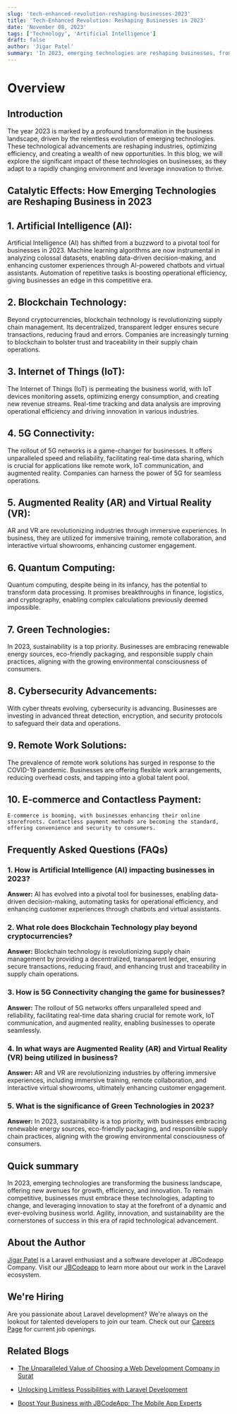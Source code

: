 ```yaml
---
slug: 'tech-enhanced-revolution-reshaping-businesses-2023'
title: 'Tech-Enhanced Revolution: Reshaping Businesses in 2023'
date: 'November 08, 2023'
tags: ['Technology', 'Artificial Intelligence']
draft: false
author: 'Jigar Patel'
summary: 'In 2023, emerging technologies are reshaping businesses, from the pivotal role of AI and the transparency of blockchain to the real-time capabilities of 5G, fostering innovation and sustainability while advancing remote work solutions and e-commerce.'
---
```


# Overview

<TOCInline
  toc={props.toc}
  exclude="Overview"
  toHeading={2}
  defaultimage="tech-enhanced-revolution-reshaping-businesses-2023"
/>

## Introduction

The year 2023 is marked by a profound transformation in the business landscape, driven by the relentless evolution of emerging technologies. These technological advancements are reshaping industries, optimizing efficiency, and creating a wealth of new opportunities. In this blog, we will explore the significant impact of these technologies on businesses, as they adapt to a rapidly changing environment and leverage innovation to thrive.

## Catalytic Effects: How Emerging Technologies are Reshaping Business in 2023

## 1. **Artificial Intelligence (AI)**:

Artificial Intelligence (AI) has shifted from a buzzword to a pivotal tool for businesses in 2023. Machine learning algorithms are now instrumental in analyzing colossal datasets, enabling data-driven decision-making, and enhancing customer experiences through AI-powered chatbots and virtual assistants. Automation of repetitive tasks is boosting operational efficiency, giving businesses an edge in this competitive era.

## 2. **Blockchain Technology**:

Beyond cryptocurrencies, blockchain technology is revolutionizing supply chain management. Its decentralized, transparent ledger ensures secure transactions, reducing fraud and errors. Companies are increasingly turning to blockchain to bolster trust and traceability in their supply chain operations.

## 3. **Internet of Things (IoT)**:

The Internet of Things (IoT) is permeating the business world, with IoT devices monitoring assets, optimizing energy consumption, and creating new revenue streams. Real-time tracking and data analysis are improving operational efficiency and driving innovation in various industries.

## 4. **5G Connectivity**:

The rollout of 5G networks is a game-changer for businesses. It offers unparalleled speed and reliability, facilitating real-time data sharing, which is crucial for applications like remote work, IoT communication, and augmented reality. Companies can harness the power of 5G for seamless operations.

## 5. **Augmented Reality (AR) and Virtual Reality (VR)**:

AR and VR are revolutionizing industries through immersive experiences. In business, they are utilized for immersive training, remote collaboration, and interactive virtual showrooms, enhancing customer engagement.

## 6. **Quantum Computing**:

Quantum computing, despite being in its infancy, has the potential to transform data processing. It promises breakthroughs in finance, logistics, and cryptography, enabling complex calculations previously deemed impossible.

## 7. **Green Technologies**:

In 2023, sustainability is a top priority. Businesses are embracing renewable energy sources, eco-friendly packaging, and responsible supply chain practices, aligning with the growing environmental consciousness of consumers.

## 8. **Cybersecurity Advancements**:

With cyber threats evolving, cybersecurity is advancing. Businesses are investing in advanced threat detection, encryption, and security protocols to safeguard their data and operations.

## 9. **Remote Work Solutions**:

The prevalence of remote work solutions has surged in response to the COVID-19 pandemic. Businesses are offering flexible work arrangements, reducing overhead costs, and tapping into a global talent pool.

## 10. **E-commerce and Contactless Payment**:

    E-commerce is booming, with businesses enhancing their online storefronts. Contactless payment methods are becoming the standard, offering convenience and security to consumers.

## Frequently Asked Questions (FAQs)

### 1. How is Artificial Intelligence (AI) impacting businesses in 2023?

**Answer:** AI has evolved into a pivotal tool for businesses, enabling data-driven decision-making, automating tasks for operational efficiency, and enhancing customer experiences through chatbots and virtual assistants.

### 2. What role does Blockchain Technology play beyond cryptocurrencies?

**Answer:** Blockchain technology is revolutionizing supply chain management by providing a decentralized, transparent ledger, ensuring secure transactions, reducing fraud, and enhancing trust and traceability in supply chain operations.

### 3. How is 5G Connectivity changing the game for businesses?

**Answer:** The rollout of 5G networks offers unparalleled speed and reliability, facilitating real-time data sharing crucial for remote work, IoT communication, and augmented reality, enabling businesses to operate seamlessly.

### 4. In what ways are Augmented Reality (AR) and Virtual Reality (VR) being utilized in business?

**Answer:** AR and VR are revolutionizing industries by offering immersive experiences, including immersive training, remote collaboration, and interactive virtual showrooms, ultimately enhancing customer engagement.

### 5. What is the significance of Green Technologies in 2023?

**Answer:** In 2023, sustainability is a top priority, with businesses embracing renewable energy sources, eco-friendly packaging, and responsible supply chain practices, aligning with the growing environmental consciousness of consumers.

## Quick summary

In 2023, emerging technologies are transforming the business landscape, offering new avenues for growth, efficiency, and innovation. To remain competitive, businesses must embrace these technologies, adapting to change, and leveraging innovation to stay at the forefront of a dynamic and ever-evolving business world. Agility, innovation, and sustainability are the cornerstones of success in this era of rapid technological advancement.

## About the Author

[Jigar Patel](https://expertlaravel.com) is a Laravel enthusiast and a software developer at JBCodeapp Company. Visit our [JBCodeapp](https://jbcodeapp.com) to learn more about our work in the Laravel ecosystem.

## We're Hiring

Are you passionate about Laravel development? We're always on the lookout for talented developers to join our team. Check out our [Careers Page](https://jbcodeapp.com/career) for current job openings.

## Related Blogs

- [The Unparalleled Value of Choosing a Web Development Company in Surat](surat-web-development-services-exceptional-value)

- [Unlocking Limitless Possibilities with Laravel Development](limitless-possibilities-laravel)

- [Boost Your Business with JBCodeApp: The Mobile App Experts](elevate-your-business-with-jbcodeapp)
